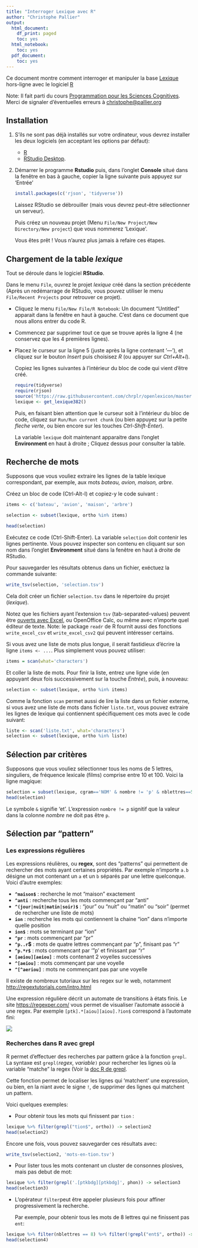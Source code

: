 ```yaml
---
title: "Interroger Lexique avec R"
author: "Christophe Pallier"
output:
  html_document:
    df_print: paged
    toc: yes
  html_notebook:
    toc: yes
  pdf_document:
    toc: yes
---
```



Ce document montre comment interroger et manipuler la base [Lexique](http://www.lexique.org) hors-ligne avec le logiciel [R](https://fr.wikipedia.org/wiki/R_(langage)) 

Note: Il fait parti du cours [Programmation pour les Sciences Cognitives](https://chrplr.github.io/PCBS/). Merci de signaler d'éventuelles erreurs à <christophe@pallier.org>


## Installation

1. S'ils ne sont pas déjà installés sur votre ordinateur, vous devrez installer les deux logiciels (en acceptant les options par défaut):

   * [R](https://cran.r-project.org/) 
   * [RStudio Desktop](https://www.rstudio.com/products/rstudio/#Desktop). 
   
2. Démarrer le programme **Rstudio** puis, dans l'onglet **Console** situé dans la fenêtre en bas à gauche, copier la ligne suivante puis appuyez sur 'Entrée'

    ```r
    install.packages(c('rjson', 'tidyverse'))
    ```

    Laissez RStudio se débrouiller (mais vous devrez peut-être sélectionner un serveur). 


   Puis créez un nouveau projet (Menu `File/New Project/New Directory/New project`) que vous nommerez 'Lexique'. 


   Vous êtes  prêt ! Vous n'aurez plus jamais à refaire ces étapes.

## Chargement de la table *lexique*

Tout se déroule dans le logiciel **RStudio**. 

Dans le menu `File`, ouvrez le projet *lexique* créé dans la section précédente (Après un redémarrage de RStudio, vous pouvez utiliser le menu `File/Recent Projects` pour retrouver ce projet).

- Cliquez le menu `File/New File/R Notebook`: Un document "Untitled" apparait dans la fenêtre en haut à gauche. C'est dans ce document que nous allons entrer du code R.

- Commencez par supprimer tout ce que se trouve après la ligne 4 (ne conservez que les 4 premières lignes).

- Placez le curseur sur la ligne 5 (juste après la ligne contenant '---'), et cliquez sur le bouton *Insert* puis choisisez *R* (ou appuyer sur *Ctrl+Alt+I*). 
  
  Copiez les lignes suivantes à l'intérieur du bloc de code qui vient d'être créé. 

    ```r
    require(tidyverse)
    require(rjson)
    source('https://raw.githubusercontent.com/chrplr/openlexicon/master/datasets-info/fetch_datasets.R')
    lexique <- get_lexique382()
    ```


   Puis, en faisant bien attention que le curseur soit à l'intérieur du bloc de code, cliquez sur `Run/Run current chunk` (ou bien appuyez sur la petite *fleche verte*, ou bien encore sur les touches *Ctrl-Shift-Enter*). 

  La variable `lexique` doit maintenant apparaitre dans l'onglet **Environment** en haut à droite ; Cliquez dessus pour consulter la table. 


## Recherche de mots

Supposons que vous vouliez extraire les lignes de la table lexique correspondant, par exemple, aux mots *bateau, avion, maison, arbre*. 

Créez un bloc de code (Ctrl-Alt-I) et copiez-y le code suivant :

```r
items <- c('bateau', 'avion', 'maison', 'arbre')

selection <- subset(lexique, ortho %in% items)

head(selection)
```

Exécutez ce code (Ctrl-Shift-Enter). La variable `selection` doit contenir les lignes pertinente. Vous pouvez inspecter son contenu en cliquant sur son nom dans l'onglet **Environment** situé dans la fenêtre en haut à droite de RStudio.

Pour sauvegarder les résultats obtenus dans un fichier, exéctuez la commande suivante:

```r
write_tsv(selection, 'selection.tsv')
```


Cela doit créer un fichier `selection.tsv` dans le répertoire du projet (*lexique*).

Notez que les fichiers ayant l'extension `tsv` (tab-separated-values) peuvent être [ouverts avec Excel](https://rievent.zendesk.com/hc/en-us/articles/360000029172-FAQ-How-do-I-open-a-tsv-file-in-Excel-), ou OpenOffice Calc, ou même avec n'importe quel éditeur de texte. Note: le package `readr` de R fournit aussi des fonctions `write_excel_csv` et `write_excel_csv2` qui peuvent intéresser certains.

Si vous avez une liste de mots plus longue, il serait fastidieux d'écrire la ligne `items <- ...`. Plus simplement vous pouvez utiliser:

```r
items = scan(what='characters')
```

Et coller la liste de mots. Pour finir la liste,  entrez une ligne vide (en appuyant deux fois successivement sur la touche *Entrée*), puis, à nouveau:

```r
selection <- subset(lexique, ortho %in% items)
```

Comme la fonction `scan` permet aussi de lire la liste dans un fichier externe, si vous avez une liste de mots dans fichier `liste.txt`, vous pouvez extraire les lignes de lexique qui contiennent spécifiquement ces mots avec le code suivant:

```r
liste <- scan('liste.txt', what='characters')
selection <- subset(lexique, ortho %in% liste)
```

## Sélection par critères

Supposons que vous vouliez sélectionner tous les noms de 5 lettres, singuliers, de fréquence lexicale (films) comprise entre 10 et 100. Voici la ligne magique:

```r
selection = subset(lexique, cgram=='NOM' & nombre != 'p' & nblettres==5 & freqlivres > 10 & freqlivres < 100)
head(selection)
```


Le symbole `&` signifie 'et'. L'expression `nombre != p` signitif que la valeur dans la colonne *nombre* ne doit pas être `p`.

## Sélection par "pattern"

### Les expressions régulières

Les expressions réulières, ou **regex**, sont des “patterns” qui permettent de rechercher des mots ayant certaines propriétés. Par exemple n'importe `a.b` désigne un mot contenant un `a` et un `b` séparés par une lettre quelconque. Voici d'autre exemples:

- **`^maison$`** : recherche le mot “maison” exactement
- **`^anti`** : recherche tous les mots commençant par “anti”
- **`^(jour|nuit|matin|soir)$`** : “jour” ou “nuit” ou “matin” ou “soir” (permet de rechercher une liste de mots)
- **`ion`** : recherche les mots qui contiennent la chaine “ion” dans n’importe quelle position
- **`ion$`** : mots se terminant par “ion”
- **`^pr`** : mots commençant par “pr”
- **`^p..r`$** : mots de quatre lettres commençant par “p”, finisant pas “r”
- **`^p.*r$`** : mots commencant par ‘”p’ et finissant par “r”
- **`[aeiou][aeiou]`** : mots contenant 2 voyelles successives
- **`^[aeiou]`** : mots commençant par une voyelle
- **`^[^aeriou]`** : mots ne commençant pas par une voyelle

Il existe de nombreux tutoriaux sur les regex sur le web, notamment <http://regextutorials.com/intro.html> 

Une expression régulière décrit un automate de transitions à états finis. Le site <https://regexper.com/> vous permet de visualiser l’automate associé à une regex. Par exemple `[ptk].*[aiou][aiou].?ion$` correspond à l’automate fini:

![](fsa.png)

### Recherches dans R avec grepl

R permet d'effectuer des recherches par pattern grâce à la fonction `grepl`. La syntaxe est `grepl(`_regex_, _variable_`)` pour rechercher les lignes où la variable "matche" la regex (Voir la [doc R de grepl](https://stat.ethz.ch/R-manual/R-devel/library/base/html/grep.html).

Cette fonction permet de localiser les lignes qui 'matchent' une expression, ou bien, en la niant avec le signe `!`, de supprimer des lignes qui matchent un pattern.

Voici quelques exemples:

* Pour obtenir tous les mots qui finissent par `tion` :

```r
lexique %>% filter(grepl("tion$", ortho)) -> selection2
head(selection2)
```

Encore une fois, vous pouvez sauvegarder ces résultats avec:


```r
write_tsv(selection2, 'mots-en-tion.tsv')
```

* Pour lister tous les mots contenant un cluster de consonnes plosives, mais pas debut de mot:

```r
lexique %>% filter(grepl('.[ptkbdg][ptkbdg]', phon)) -> selection3
head(selection3)
```


* L'opérateur `filter`peut être appeler plusieurs fois pour affiner progressivement la recherche. 

  Par exemple, pour obtenir tous les mots de 8 lettres qui ne finissent pas `ent`:
  
```r
lexique %>% filter(nblettres == 8) %>% filter(!grepl("ent$", ortho)) -> selection4
head(selection4)
```




